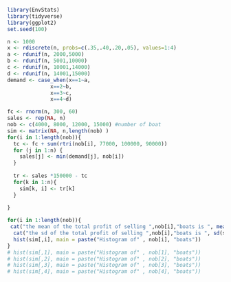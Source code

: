 ```r
library(EnvStats)
library(tidyverse)
library(ggplot2)
set.seed(100)

n <- 1000
x <- rdiscrete(n, probs=c(.35,.40,.20,.05), values=1:4)
a <- rdunif(n, 2000,5000)
b <- rdunif(n, 5001,10000)
c <- rdunif(n, 10001,14000)
d <- rdunif(n, 14001,15000)
demand <- case_when(x==1~a,
              x==2~b,
              x==3~c,
              x==4~d)

fc <- rnorm(n, 300, 60)
sales <- rep(NA, n)
nob <- c(4000, 8000, 12000, 15000) #number of boat
sim <- matrix(NA, n,length(nob) )
for(i in 1:length(nob)){
  tc <- fc + sum(rtri(nob[i], 77000, 100000, 90000))
  for (j in 1:n) {
    sales[j] <- min(demand[j], nob[i])
  }
  
  tr <- sales *150000 - tc
  for(k in 1:n){
    sim[k, i] <- tr[k]
  }
 
}

for(i in 1:length(nob)){
 cat("the mean of the total profit of selling ",nob[i],"boats is ", mean(sim[,i]), fill = TRUE )
  cat("the sd of the total profit of selling ",nob[i],"boats is ", sd(sim[,i]), fill = TRUE )
  hist(sim[,i], main = paste("Histogram of" , nob[i], "boats"))
}
# hist(sim[,1], main = paste("Histogram of" , nob[1], "boats"))
# hist(sim[,2], main = paste("Histogram of" , nob[2], "boats"))
# hist(sim[,3], main = paste("Histogram of" , nob[3], "boats"))
# hist(sim[,4], main = paste("Histogram of" , nob[4], "boats"))
```